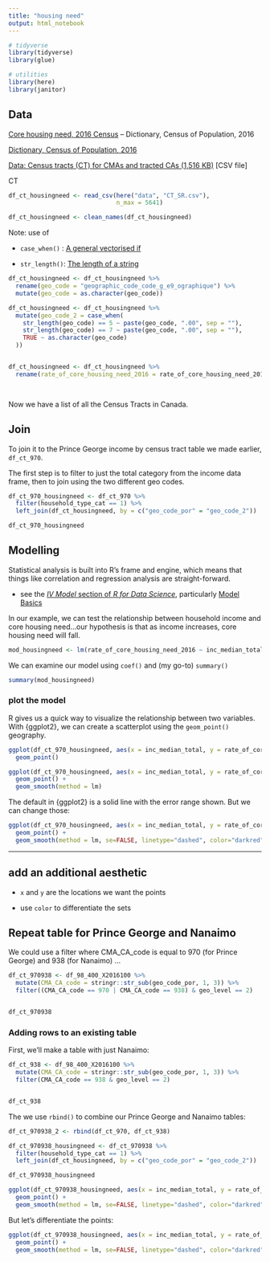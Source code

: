 ```yaml
---
title: "housing need"
output: html_notebook
---
```



```r
# tidyverse
library(tidyverse)
library(glue)

# utilities
library(here)
library(janitor)
```


## Data


[Core housing need, 2016 Census](https://www12.statcan.gc.ca/census-recensement/2016/dp-pd/chn-biml/index-eng.cfm) -- Dictionary, Census of Population, 2016


[Dictionary, Census of Population, 2016](https://www12.statcan.gc.ca/census-recensement/2016/ref/dict/households-menage037-eng.cfm)


[Data: Census tracts (CT) for CMAs and tracted CAs (1,516 KB)](https://www12.statcan.gc.ca/census-recensement/2016/dp-pd/chn-biml/CT_SR.csv) [CSV file]


CT

```r
df_ct_housingneed <- read_csv(here("data", "CT_SR.csv"), 
                              n_max = 5641)

df_ct_housingneed <- clean_names(df_ct_housingneed)

```


Note: use of 

* `case_when()` : [A general vectorised if](https://dplyr.tidyverse.org/reference/case_when.html)

* `str_length()`: [The length of a string](https://stringr.tidyverse.org/reference/str_length.html)

```r

df_ct_housingneed <- df_ct_housingneed %>% 
  rename(geo_code = "geographic_code_code_g_e9_ographique") %>% 
  mutate(geo_code = as.character(geo_code)) 

```





```r

df_ct_housingneed <- df_ct_housingneed %>% 
  mutate(geo_code_2 = case_when(
    str_length(geo_code) == 5 ~ paste(geo_code, ".00", sep = ""),
    str_length(geo_code) == 7 ~ paste(geo_code, ".00", sep = ""),
    TRUE ~ as.character(geo_code)
  ))


df_ct_housingneed <- df_ct_housingneed %>% 
  rename(rate_of_core_housing_need_2016 = rate_of_core_housing_need_2016_1_taux_des_besoins_imp_e9_rieux_en_mati_e8_re_de_logement_2016_1)
  



```


Now we have a list of all the Census Tracts in Canada.


## Join

To join it to the Prince George income by census tract table we made earlier, `df_ct_970`.

The first step is to filter to just the total category from the income data frame, then to join using the two different geo codes. 

```r

df_ct_970_housingneed <- df_ct_970 %>% 
  filter(household_type_cat == 1) %>% 
  left_join(df_ct_housingneed, by = c("geo_code_por" = "geo_code_2"))

df_ct_970_housingneed

```



## Modelling 

Statistical analysis is built into R's frame and engine, which means that things like correlation and regression analysis are straight-forward.

* see the [_IV Model_ section of _R for Data Science_](https://r4ds.had.co.nz/model-intro.html), particularly [Model Basics](https://r4ds.had.co.nz/model-basics.html)

In our example, we can test the relationship between household income and core housing need...our hypothesis is that as income increases, core housing need will fall.

```r

mod_housingneed <- lm(rate_of_core_housing_need_2016 ~ inc_median_total, data = df_ct_970_housingneed)


```


We can examine our model using `coef()` and (my go-to) `summary()`

```r

summary(mod_housingneed)

```


### plot the model

R gives us a quick way to visualize the relationship between two variables. With {ggplot2}, we can create a scatterplot using the `geom_point()` geography.


```r

ggplot(df_ct_970_housingneed, aes(x = inc_median_total, y = rate_of_core_housing_need_2016)) +
  geom_point()

```



```r

ggplot(df_ct_970_housingneed, aes(x = inc_median_total, y = rate_of_core_housing_need_2016)) +
  geom_point() +
  geom_smooth(method = lm)

```



The default in {ggplot2} is a solid line with the error range shown. But we can change those:


```r

ggplot(df_ct_970_housingneed, aes(x = inc_median_total, y = rate_of_core_housing_need_2016)) +
  geom_point() +
  geom_smooth(method = lm, se=FALSE, linetype="dashed", color="darkred")

```



---

## add an additional aesthetic

- `x` and `y` are the locations we want the points

- use `color` to differentiate the sets




## Repeat table for Prince George and Nanaimo

We could use a filter where CMA_CA_code is equal to 970 (for Prince George) and 938 (for Nanaimo) ...

```r

df_ct_970938 <- df_98_400_X2016100 %>% 
  mutate(CMA_CA_code = stringr::str_sub(geo_code_por, 1, 3)) %>%
  filter((CMA_CA_code == 970 | CMA_CA_code == 938) & geo_level == 2)


df_ct_970938

```


### Adding rows to an existing table

First, we'll make a table with just Nanaimo:

```r

df_ct_938 <- df_98_400_X2016100 %>% 
  mutate(CMA_CA_code = stringr::str_sub(geo_code_por, 1, 3)) %>%
  filter(CMA_CA_code == 938 & geo_level == 2)


df_ct_938

```


The we use `rbind()` to combine our Prince George and Nanaimo tables:


```r

df_ct_970938_2 <- rbind(df_ct_970, df_ct_938)


```




```r

df_ct_970938_housingneed <- df_ct_970938 %>% 
  filter(household_type_cat == 1) %>% 
  left_join(df_ct_housingneed, by = c("geo_code_por" = "geo_code_2"))

df_ct_970938_housingneed

```


```r

ggplot(df_ct_970938_housingneed, aes(x = inc_median_total, y = rate_of_core_housing_need_2016)) +
  geom_point() +
  geom_smooth(method = lm, se=FALSE, linetype="dashed", color="darkred")

```



But let's differentiate the points:


```r

ggplot(df_ct_970938_housingneed, aes(x = inc_median_total, y = rate_of_core_housing_need_2016, colour = CMA_CA_code)) +
  geom_point() +
  geom_smooth(method = lm, se=FALSE, linetype="dashed", color="darkred")

```






